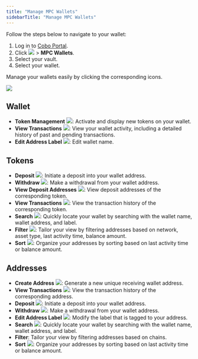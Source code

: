 ```yaml
---
title: "Manage MPC Wallets"
sidebarTitle: "Manage MPC Wallets"
---
```


Follow the steps below to navigate to your wallet:

1. Log in to [Cobo Portal](https://portal.cobo.com/login).
2. Click <img src="/en/images/mpc-wallet/wallets-icon.svg" className="icon"></img> > **MPC Wallets**.
3. Select your vault.
4. Select your wallet.

Manage your wallets easily by clicking the corresponding icons.

<img src="/en/images/mpc-wallet/manage-wallet-token.png" className="screenshot_full_screen"/>

## Wallet

- **Token Management** <img src="/en/images/mpc-wallet/token-management.svg" className="icon"></img>: Activate and display new tokens on your wallet.
- **View Transactions** <img src="/en/images/mpc-wallet/icon_view transactions.svg" className="icon"></img>: View your wallet activity, including a detailed history of past and pending transactions.
- **Edit Address Label** <img src="/en/images/mpc-wallet/icon_edit.svg" className="icon"></img>: Edit wallet name.

## Tokens
- **Deposit** <img src="/en/images/mpc-wallet/icon_deposit.svg" className="icon"></img>: Initiate a deposit into your wallet address.
- **Withdraw** <img src="/en/images/mpc-wallet/icon_withdraw.svg" className="icon"></img>: Make a withdrawal from your wallet address.
- **View Deposit Addresses** <img src="/en/images/mpc-wallet/icon_deposit address.svg" className="icon"></img>: View deposit addresses of the corresponding token.
- **View Transactions** <img src="/en/images/mpc-wallet/icon_view transactions.svg" className="icon"></img>: View the transaction history of the corresponding token.
- **Search** <img src="/en/images/mpc-wallet/icon_search.svg" className="icon"></img>: Quickly locate your wallet by searching with the wallet name, wallet address, and label.
- **Filter** <img src="/en/images/mpc-wallet/icon_filter.svg" className="icon"></img>: Tailor your view by filtering addresses based on network, asset type, last activity time, balance amount.
- **Sort** <img src="/en/images/mpc-wallet/icon_sort.svg" className="icon"></img>: Organize your addresses by sorting based on last activity time or balance amount.

## Addresses

- **Create Address** <img src="/en/images/mpc-wallet/add-address.svg" className="icon"></img>: Generate a new unique receiving wallet address.
- **View Transactions** <img src="/en/images/mpc-wallet/icon_view transactions.svg" className="icon"></img>: View the transaction history of the corresponding address.
- **Deposit** <img src="/en/images/mpc-wallet/icon_deposit.svg" className="icon"></img>: Initiate a deposit into your wallet address.
- **Withdraw** <img src="/en/images/mpc-wallet/icon_withdraw.svg" className="icon"></img>: Make a withdrawal from your wallet address.
- **Edit Address Label** <img src="/en/images/mpc-wallet/icon_edit.svg" className="icon"></img>: Modify the label that is tagged to your address.
- **Search** <img src="/en/images/mpc-wallet/icon_search.svg" className="icon"></img>: Quickly locate your wallet by searching with the wallet name, wallet address, and label.
- **Filter**: Tailor your view by filtering addresses based on chains.
- **Sort** <img src="/en/images/mpc-wallet/icon_sort.svg" className="icon"></img>: Organize your addresses by sorting based on last activity time or balance amount.

